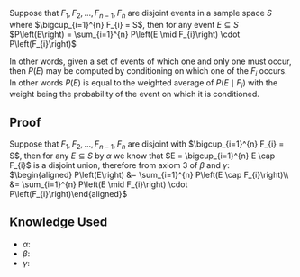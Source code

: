 Suppose that <math display="inline">F_{1} ,  F_{2} ,  \dotsc  ,  F_{n - 1} ,  F_{n}</math> are disjoint events in a sample space <math display="inline">S</math> where <math display="inline">\bigcup_{i=1}^{n} F_{i} = S</math>, then for any event <math display="inline">E \subseteq S</math> <math display="block">P\left(E\right) = \sum_{i=1}^{n} P\left(E \mid F_{i}\right)  \cdot  P\left(F_{i}\right)</math>

In other words, given a set of events of which one and only one must occur, then <math display="inline">P\left(E\right)</math> may be computed by conditioning on which one of the <math display="inline">F_{i}</math> occurs. In other words <math display="inline">P\left(E\right)</math> is equal to the weighted average of <math display="inline">P\left(E \mid F_{i}\right)</math> with the weight being the probability of the event on which it is conditioned.

== Proof ==

Suppose that <math display="inline">F_{1} ,  F_{2} ,  \dotsc  ,  F_{n - 1} ,  F_{n}</math> are disjoint with <math display="inline">\bigcup_{i=1}^{n} F_{i} = S</math>, then for any <math display="inline">E \subseteq S</math> by <math display="inline">\alpha</math> we know that <math display="block">E = \bigcup_{i=1}^{n} E \cap F_{i}</math> is a disjoint union, therefore from axiom <math display="inline">3</math> of <math display="inline">\beta</math> and <math display="inline">\gamma</math>: <math display="block">\begin{aligned}
  P\left(E\right) &= \sum_{i=1}^{n} P\left(E \cap F_{i}\right)\\
                  &= \sum_{i=1}^{n} P\left(E \mid F_{i}\right)  \cdot  P\left(F_{i}\right)\end{aligned}</math>

== Knowledge Used ==
* <math>\alpha</math>: {{link|target=Disjoint Representation through Intersection}}
*<math>\beta</math>: {{link|target=Probability of an Event}}
*<math>\gamma</math>: {{link|target=Conditional Probability}}


{{Knowledge Metadata|Probability|Proposition}}